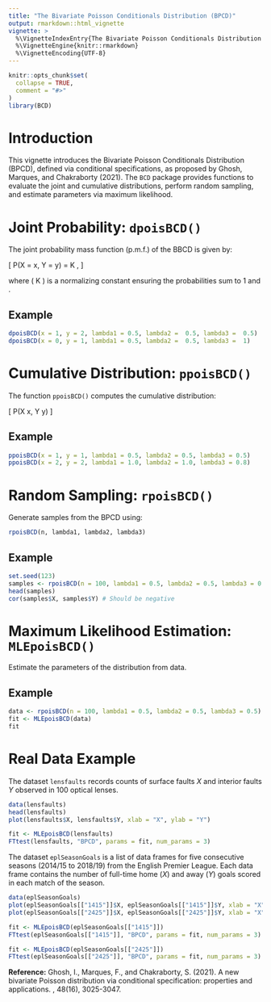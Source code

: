 ```yaml
---
title: "The Bivariate Poisson Conditionals Distribution (BPCD)"
output: rmarkdown::html_vignette
vignette: >
  %\VignetteIndexEntry{The Bivariate Poisson Conditionals Distribution (BPCD)}
  %\VignetteEngine{knitr::rmarkdown}
  %\VignetteEncoding{UTF-8}
---
```


```r
knitr::opts_chunk$set(
  collapse = TRUE,
  comment = "#>"
)
library(BCD)
```

# Introduction

This vignette introduces the Bivariate Poisson Conditionals Distribution (BPCD), defined via conditional specifications, as proposed by  Ghosh, Marques, and Chakraborty (2021). The `BCD` package provides functions to evaluate the joint and cumulative distributions, perform random sampling, and estimate parameters via maximum likelihood.

# Joint Probability: `dpoisBCD()`

The joint probability mass function (p.m.f.) of the BBCD is given by:

\[
P(X = x, Y = y) = K \frac{\lambda_1^x \lambda_2^y \lambda_3^{xy}}{x! y!},
\]

where \( K \) is a normalizing constant ensuring the probabilities sum to 1 and 
\eqn{ x, y = 0, 1, 2, \ldots }.

## Example

```r
dpoisBCD(x = 1, y = 2, lambda1 = 0.5, lambda2 =  0.5, lambda3 =  0.5)
dpoisBCD(x = 0, y = 1, lambda1 = 0.5, lambda2 =  0.5, lambda3 =  1)
```

# Cumulative Distribution: `ppoisBCD()`

The function `ppoisBCD()` computes the cumulative distribution:

\[
P(X \leq x, Y \leq y)
\]

## Example

```r
ppoisBCD(x = 1, y = 1, lambda1 = 0.5, lambda2 = 0.5, lambda3 = 0.5)
ppoisBCD(x = 2, y = 2, lambda1 = 1.0, lambda2 = 1.0, lambda3 = 0.8)
```

# Random Sampling: `rpoisBCD()`

Generate samples from the BPCD using:

```r
rpoisBCD(n, lambda1, lambda2, lambda3)
```

## Example

```r
set.seed(123)
samples <- rpoisBCD(n = 100, lambda1 = 0.5, lambda2 = 0.5, lambda3 = 0.5)
head(samples)
cor(samples$X, samples$Y) # Should be negative
```

# Maximum Likelihood Estimation: `MLEpoisBCD()`

Estimate the parameters of the distribution from data.

## Example

```r
data <- rpoisBCD(n = 100, lambda1 = 0.5, lambda2 = 0.5, lambda3 = 0.5)
fit <- MLEpoisBCD(data)
fit
```


# Real Data Example 
The dataset `lensfaults` records counts of surface faults $X$ and interior faults $Y$ observed in 100 optical lenses.

```r
data(lensfaults)
head(lensfaults)
plot(lensfaults$X, lensfaults$Y, xlab = "X", ylab = "Y")
```

```r
fit <- MLEpoisBCD(lensfaults)
FTtest(lensfaults, "BPCD", params = fit, num_params = 3)
```

The dataset `eplSeasonGoals` is a list of data frames for five consecutive seasons (2014/15 to 2018/19) from the English Premier League. Each data frame contains the
number of full-time home ($X$) and away ($Y$) goals scored in each match of the 
season.

```r
data(eplSeasonGoals)
plot(eplSeasonGoals[["1415"]]$X, eplSeasonGoals[["1415"]]$Y, xlab = "X", ylab = "Y")
plot(eplSeasonGoals[["2425"]]$X, eplSeasonGoals[["2425"]]$Y, xlab = "X", ylab = "Y")
```

```r
fit <- MLEpoisBCD(eplSeasonGoals[["1415"]])
FTtest(eplSeasonGoals[["1415"]], "BPCD", params = fit, num_params = 3)
```

```r
fit <- MLEpoisBCD(eplSeasonGoals[["2425"]])
FTtest(eplSeasonGoals[["2425"]], "BPCD", params = fit, num_params = 3)
```

**Reference:**
Ghosh, I., Marques, F., and Chakraborty, S. (2021). A new bivariate Poisson distribution via conditional specification: properties and applications. \emph{Journal of Applied Statistics}, 48(16), 3025-3047.
